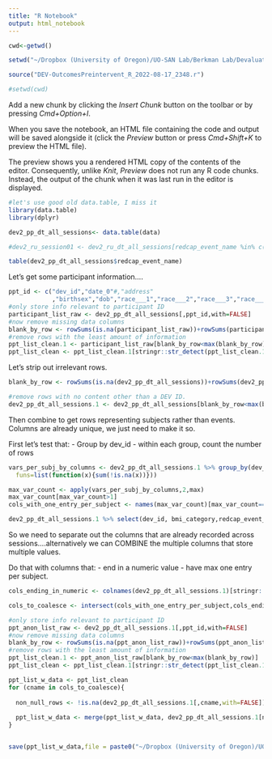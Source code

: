 ```yaml
---
title: "R Notebook"
output: html_notebook
---
```


```r
cwd<-getwd()

setwd("~/Dropbox (University of Oregon)/UO-SAN Lab/Berkman Lab/Devaluation/analysis_files/data/")

source("DEV-OutcomesPreintervent_R_2022-08-17_2348.r")

#setwd(cwd)
```

Add a new chunk by clicking the *Insert Chunk* button on the toolbar or by pressing *Cmd+Option+I*.

When you save the notebook, an HTML file containing the code and output will be saved alongside it (click the *Preview* button or press *Cmd+Shift+K* to preview the HTML file). 

The preview shows you a rendered HTML copy of the contents of the editor. Consequently, unlike *Knit*, *Preview* does not run any R code chunks. Instead, the output of the chunk when it was last run in the editor is displayed.
```r
#let's use good old data.table, I miss it
library(data.table)
library(dplyr)

dev2_pp_dt_all_sessions<- data.table(data)

#dev2_ru_session01 <- dev2_ru_dt_all_sessions[redcap_event_name %in% c("session_0_arm_1","t1_arm_1","session_1_arm_1")]

table(dev2_pp_dt_all_sessions$redcap_event_name)

```

Let's get some participant information....

```r
ppt_id <- c("dev_id","date_0"#,"address"
            ,"birthsex","dob","race___1","race___2","race___3","race___4","race___5","race___6","race___7","race___8")
#only store info relevant to participant ID
participant_list_raw <- dev2_pp_dt_all_sessions[,ppt_id,with=FALSE]
#now remove missing data columns
blank_by_row <- rowSums(is.na(participant_list_raw))+rowSums(participant_list_raw=="",na.rm = TRUE)
#remove rows with the least amount of information
ppt_list_clean.1 <- participant_list_raw[blank_by_row<max(blank_by_row)]
ppt_list_clean <- ppt_list_clean.1[stringr::str_detect(ppt_list_clean.1$dev_id,"DEV\\d\\d\\d") & ppt_list_clean.1$dob!="",]

```

Let's strip out irrelevant rows.

```r
blank_by_row <- rowSums(is.na(dev2_pp_dt_all_sessions))+rowSums(dev2_pp_dt_all_sessions=="",na.rm = TRUE)

#remove rows with no content other than a DEV ID.
dev2_pp_dt_all_sessions.1 <- dev2_pp_dt_all_sessions[blank_by_row<max(blank_by_row)]

```

Then combine to get rows representing subjects rather than events. Columns are already unique, we just need to make it so.

First let's test that:
 - Group by dev_id
 - within each group, count the number of rows

```r
vars_per_subj_by_columns <- dev2_pp_dt_all_sessions.1 %>% group_by(dev_id) %>% summarise_each(
  funs=list(function(x){sum(!is.na(x))}))

max_var_count <- apply(vars_per_subj_by_columns,2,max)
max_var_count[max_var_count>1]
cols_with_one_entry_per_subject <- names(max_var_count)[max_var_count==1]
```


```r
dev2_pp_dt_all_sessions.1 %>% select(dev_id, bmi_category,redcap_event_name.factor,bmi_category.factor)
```

So we need to separate out the columns that are already recorded across sessions....alternatively we can COMBINE the multiple columns that store multiple values.

Do that with columns that:
 - end in a numeric value
 - have max one entry per subject.
 
```r
cols_ending_in_numeric <- colnames(dev2_pp_dt_all_sessions.1)[stringr::str_which(colnames(dev2_pp_dt_all_sessions.1),"^((?!race).)*_\\d$") %>% .[!is.na(.)]]

cols_to_coalesce <- intersect(cols_with_one_entry_per_subject,cols_ending_in_numeric)
```


```r
#only store info relevant to participant ID
ppt_anon_list_raw <- dev2_pp_dt_all_sessions.1[,ppt_id,with=FALSE]
#now remove missing data columns
blank_by_row <- rowSums(is.na(ppt_anon_list_raw))+rowSums(ppt_anon_list_raw=="",na.rm = TRUE)
#remove rows with the least amount of information
ppt_list_clean.1 <- ppt_anon_list_raw[blank_by_row<max(blank_by_row)]
ppt_list_clean <- ppt_list_clean.1[stringr::str_detect(ppt_list_clean.1$dev_id,"DEV\\d\\d\\d") & ppt_list_clean.1$dob!="",]
```


```r
ppt_list_w_data <- ppt_list_clean
for (cname in cols_to_coalesce){
  
  non_null_rows <- !is.na(dev2_pp_dt_all_sessions.1[,cname,with=FALSE])[,1]
  
  ppt_list_w_data <- merge(ppt_list_w_data, dev2_pp_dt_all_sessions.1[non_null_rows,c("dev_id",cname),with=FALSE],by="dev_id",all.x=TRUE)
}


save(ppt_list_w_data,file = paste0("~/Dropbox (University of Oregon)/UO-SAN Lab/Berkman Lab/Devaluation/analysis_files/data/ppt_list_w_data_",today(),".Rdata"))
```

 